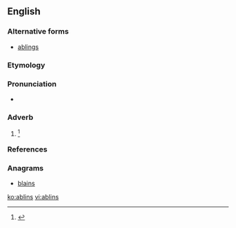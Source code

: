 ==English==

===Alternative forms===
* [[ablings]]

===Etymology===
{{suffix|able|ing}}

===Pronunciation===
* {{a|US}} {{IPA|/ˈeɪ.blɪnz/}}

===Adverb===
{{en-adv|-}}

# {{context|Scotland|nowadays|literary}} {{alternative form of|aiblins}} {{defdate|Early 17<sup>th</sup> century.}}<ref name=SOED>{{reference-book | last =| first = | authorlink =  | coauthors =  | editor =Brown, Lesley  | others =  | title = The Shorter Oxford English Dictionary | origdate =  | origyear = 1933| origmonth =  | url =  | format =  | accessdate =  | accessyear =  | accessmonth =  | edition = 5th | date =  | year =2003| month =  | publisher =Oxford University Press  | location =Oxford, UK | language =  | id =  | doi = | isbn =978-0-19-860575-7 | lccn = | ol = | pages =5| chapter =  | chapterurl =  | quote =}}</ref>

===References===
<references/>

===Anagrams===
* [[blains#English|blains]]

[[ko:ablins]]
[[vi:ablins]]